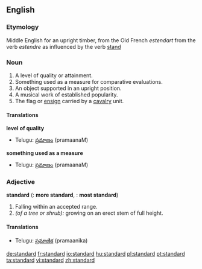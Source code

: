 ==English==

===Etymology===
Middle English for an upright timber, from the Old French ''estendart'' from the verb ''estendre'' as influenced by the verb [[stand]]

===Noun===
{{en-noun-reg}}

# A level of quality or attainment.
# Something used as a measure for comparative evaluations.
# An object supported in an upright position.
# A musical work of established popularity.
# The flag or [[ensign]] carried by a [[cavalry]] unit.

====Translations====
'''level of quality'''
{{top}}
{{mid}}
*Telugu: [[ప్రమాణం]] (pramaanaM)
{{bottom}}

'''something used as a measure'''
{{top}}
{{mid}}
*Telugu: [[ప్రమాణం]] (pramaanaM)
{{bottom}}

===Adjective===
'''standard'''  ({{compar}}: '''more standard''', {{superl}}: '''most standard''')

# Falling within an accepted range.
# ''(of a tree or shrub):'' growing on an erect stem of full height.

====Translations====
{{top}}
{{mid}}
*Telugu: [[ప్రమాణిక]] (pramaanika)
{{bottom}}

[[de:standard]]
[[fr:standard]]
[[io:standard]]
[[hu:standard]]
[[pl:standard]]
[[pt:standard]]
[[ta:standard]]
[[vi:standard]]
[[zh:standard]]